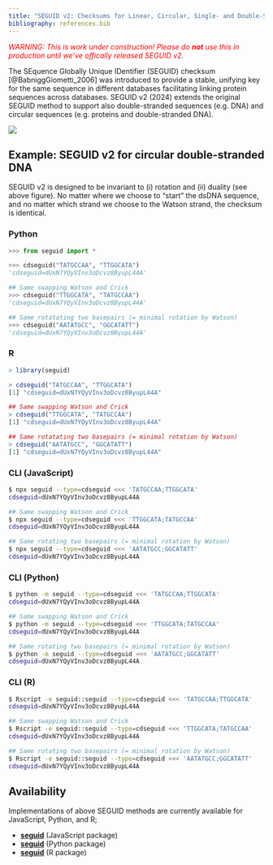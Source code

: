 ```yaml
---
title: "SEGUID v2: Checksums for Linear, Circular, Single- and Double-Stranded Biological Sequences"
bibliography: references.bib
---
```


:::{style="color:red"}
_WARNING: This is work under construction! Please do **not** use this
in production until we've offically released SEGUID v2._
:::

The SEquence Globally Unique IDentifier (SEGUID) checksum
[@BabniggGiometti_2006] was introduced to provide a stable, unifying
key for the same sequence in different databases facilitating linking
protein sequences across databases.
SEGUID v2 (2024) extends the original SEGUID method to support also
double-stranded sequences (e.g. DNA) and circular sequences
(e.g. proteins and double-stranded DNA).

![](figures/cdseguid.png)


## Example: SEGUID v2 for circular double-stranded DNA

SEGUID v2 is designed to be invariant to (i) rotation and (ii) duality
(see above figure). No matter where we choose to "start" the dsDNA
sequence, and no matter which strand we choose to the Watson strand,
the checksum is identical.

::: {.panel-tabset}

### Python

```python
>>> from seguid import *

>>> cdseguid("TATGCCAA", "TTGGCATA")
'cdseguid=dUxN7YQyVInv3oDcvz8ByupL44A'

## Same swapping Watson and Crick 
>>> cdseguid("TTGGCATA", "TATGCCAA")
'cdseguid=dUxN7YQyVInv3oDcvz8ByupL44A'

## Same rotatating two basepairs (= minimal rotation by Watson)
>>> cdseguid("AATATGCC", "GGCATATT")
'cdseguid=dUxN7YQyVInv3oDcvz8ByupL44A'
```

### R

```r
> library(seguid)

> cdseguid("TATGCCAA", "TTGGCATA")
[1] "cdseguid=dUxN7YQyVInv3oDcvz8ByupL44A"

## Same swapping Watson and Crick 
> cdseguid("TTGGCATA", "TATGCCAA")
[1] "cdseguid=dUxN7YQyVInv3oDcvz8ByupL44A"

## Same rotatating two basepairs (= minimal rotation by Watson)
> cdseguid("AATATGCC", "GGCATATT")
[1] "cdseguid=dUxN7YQyVInv3oDcvz8ByupL44A"
```


### CLI (JavaScript)

```sh
$ npx seguid --type=cdseguid <<< 'TATGCCAA;TTGGCATA'
cdseguid=dUxN7YQyVInv3oDcvz8ByupL44A

## Same swapping Watson and Crick
$ npx seguid --type=cdseguid <<< 'TTGGCATA;TATGCCAA'
cdseguid=dUxN7YQyVInv3oDcvz8ByupL44A

## Same rotating two basepairs (= minimal rotation by Watson)
$ npx seguid --type=cdseguid <<< 'AATATGCC;GGCATATT'
cdseguid=dUxN7YQyVInv3oDcvz8ByupL44A
```


### CLI (Python)


```sh
$ python -m seguid --type=cdseguid <<< 'TATGCCAA;TTGGCATA'
cdseguid=dUxN7YQyVInv3oDcvz8ByupL44A

## Same swapping Watson and Crick
$ python -m seguid --type=cdseguid <<< 'TTGGCATA;TATGCCAA'
cdseguid=dUxN7YQyVInv3oDcvz8ByupL44A

## Same rotating two basepairs (= minimal rotation by Watson)
$ python -m seguid --type=cdseguid <<< 'AATATGCC;GGCATATT'
cdseguid=dUxN7YQyVInv3oDcvz8ByupL44A
```


### CLI (R)

```sh
$ Rscript -e seguid::seguid --type=cdseguid <<< 'TATGCCAA;TTGGCATA'
cdseguid=dUxN7YQyVInv3oDcvz8ByupL44A

## Same swapping Watson and Crick
$ Rscript -e seguid::seguid --type=cdseguid <<< 'TTGGCATA;TATGCCAA'
cdseguid=dUxN7YQyVInv3oDcvz8ByupL44A

## Same rotating two basepairs (= minimal rotation by Watson)
$ Rscript -e seguid::seguid --type=cdseguid <<< 'AATATGCC;GGCATATT'
cdseguid=dUxN7YQyVInv3oDcvz8ByupL44A
```

:::



## Availability

Implementations of above SEGUID methods are currently available for
JavaScript, Python, and R;

* [**seguid**](https://github.com/seguid/seguid-javascript/) (JavaScript package)
* [**seguid**](https://github.com/seguid/seguid-python/) (Python package)
* [**seguid**](https://seguid-r.seguid.org/) (R package)

